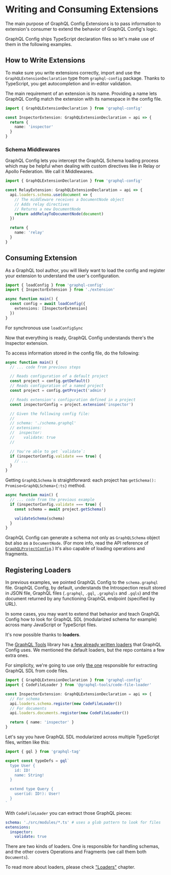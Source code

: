 
# Writing and Consuming Extensions

The main purpose of GraphQL Config Extensions is to pass information to extension's consumer to extend the behavior of GraphQL Config's logic.

GraphQL Config ships TypeScript declaration files so let's make use of them in the following examples.

## How to Write Extensions

To make sure you write extensions correctly, import and use the `GraphQLExtensionDeclaration` type from `graphql-config` package. Thanks to TypeScript, you get autocompletion and in-editor validation.

The main requirement of an extension is its name. Providing a name lets GraphQL Config match the extension with its namespace in the config file.

```ts
import { GraphQLExtensionDeclaration } from 'graphql-config'

const InspectorExtension: GraphQLExtensionDeclaration = api => {
  return {
    name: 'inspector'
  }
}
```

### Schema Middlewares

GraphQL Config lets you intercept the GraphQL Schema loading process which may be helpful when dealing with custom directives like in Relay or Apollo Federation. We call it Middlewares.

```ts
import { GraphQLExtensionDeclaration } from 'graphql-config'

const RelayExtension: GraphQLExtensionDeclaration = api => {
  api.loaders.schema.use(document => {
    // The middleware receives a DocumentNode object
    // Adds relay directives
    // Returns a new DocumentNode
    return addRelayToDocumentNode(document)
  })

  return {
    name: 'relay'
  }
}
```

## Consuming Extension

As a GraphQL tool author, you will likely want to load the config and register your extension to understand the user's configuration.

```ts
import { loadConfig } from 'graphql-config'
import { InspectorExtension } from './extension'

async function main() {
  const config = await loadConfig({
    extensions: [InspectorExtension]
  })
}
```

<Callout>For synchronous use `loadConfigSync`</Callout>

Now that everything is ready, GraphQL Config understands there's the Inspector extension.

To access information stored in the config file, do the following:

```ts
async function main() {
  // ... code from previous steps

  // Reads configuration of a default project
  const project = config.getDefault()
  // Reads configuration of a named project
  const project = config.getProject('admin')

  // Reads extension's configuration defined in a project
  const inspectorConfig = project.extension('inspector')

  // Given the following config file:
  //
  // schema: './schema.graphql'
  // extensions:
  //  inspector:
  //    validate: true
  //

  // You're able to get `validate`:
  if (inspectorConfig.validate === true) {
    // ...
  }
}
```

Getting `GraphQLSchema` is straightforward: each project has `getSchema(): Promise<GraphQLSchema>{:ts}` method.

```ts
async function main() {
  // ... code from the previous example
  if (inspectorConfig.validate === true) {
    const schema = await project.getSchema()

    validateSchema(schema)
  }
}
```

GraphQL Config can generate a schema not only as `GraphQLSchema` object but also as a `DocumentNode`. (For more info, read the API reference of [`GraphQLProjectConfig`](./graphql-project-config).)
It's also capable of loading operations and fragments.

## Registering Loaders

In previous examples, we pointed GraphQL Config to the `schema.graphql` file. GraphQL Config, by default, understands the Introspection result stored in JSON file, GraphQL files (`.graphql`, `.gql`, `.graphqls` and `.gqls`) and the document returned by any functioning GraphQL endpoint (specified by URL).

In some cases, you may want to extend that behavior and teach GraphQL Config how to look for GraphQL SDL (modularized schema for example) across many JavaScript or TypeScript files.

It's now possible thanks to **loaders**.

The [GraphQL Tools](https://github.com/ardatan/graphql-tools) library has [a few already written loaders](https://github.com/ardatan/graphql-tools/tree/master/packages/loaders) that GraphQL Config uses. We mentioned the default loaders, but the repo contains a few extra ones.

For simplicity, we're going to use only [the one](https://github.com/ardatan/graphql-tools/tree/master/packages/loaders/code-file) responsible for extracting GraphQL SDL from code files.

```ts
import { GraphQLExtensionDeclaration } from 'graphql-config'
import { CodeFileLoader } from '@graphql-tools/code-file-loader'

const InspectorExtension: GraphQLExtensionDeclaration = api => {
  // For schema
  api.loaders.schema.register(new CodeFileLoader())
  // For documents
  api.loaders.documents.register(new CodeFileLoader())

  return { name: 'inspector' }
}
```

Let's say you have GraphQL SDL modularized across multiple TypeScript files, written like this:

```ts
import { gql } from 'graphql-tag'

export const typeDefs = gql`
  type User {
    id: ID!
    name: String!
  }

  extend type Query {
    user(id: ID!): User!
  }
`
```

With `CodeFileLoader` you can extract those GraphQL pieces:

```yaml
schema: './src/modules/*.ts' # uses a glob pattern to look for files
extensions:
  inspector:
    validate: true
```

There are two kinds of loaders. One is responsible for handling schemas, and the other covers Operations and Fragments (we call them both `Documents`).

To read more about loaders, please check ["Loaders"](./loaders) chapter.
